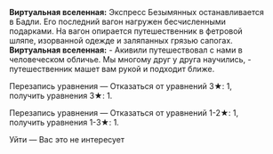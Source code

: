 {{Диалог Начало}}
:'''Виртуальная вселенная:''' Экспресс Безымянных останавливается в Бадли. Его последний вагон нагружен бесчисленными подарками. На вагон опирается путешественник в фетровой шляпе, изорванной одежде и заляпанных грязью сапогах.
:'''Виртуальная вселенная:''' - Акивили путешествовал с нами в человеческом обличье. Мы многому друг у друга научились, - путешественник машет вам рукой и подходит ближе.
:{{Диалог|Звезда}} Перезапись уравнения &mdash; Отказаться от уравнений 3★: 1, получить уравнения 3★: 1.
:{{Диалог|Звезда}} Перезапись уравнения &mdash; Отказаться от уравнений 1-2★: 1, получить уравнения 1-3★: 1.
:{{Диалог|Звезда}} Уйти &mdash; Вас это не интересует
{{Диалог Конец}}